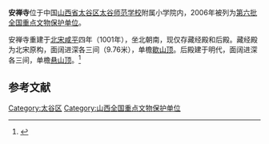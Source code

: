 {{coord|37|25|29|N|112|32|50|E|display=title|scale:10000}}
{{文物保护单位
| 级别 = 全国
| 名称 = 安禅寺
| 图片 = 
| 所在 = [[山西省|山西省]][[太谷区|太谷区]]
| 分类 = 古建筑
| 时代 = [[宋朝|宋]]至[[明朝|明]]
| 编号 = [[第六批全国重点文物保护单位|第六批]]第360项
| 登录 = 2006年5月25日
}}
'''安禅寺'''位于中国[[山西省|山西省]][[太谷区|太谷区]][[太谷师范学校|太谷师范学校]]附属小学院内，2006年被列为[[第六批全国重点文物保护单位|第六批全国重点文物保护单位]]。

安禅寺重建于[[北宋|北宋]][[咸平|咸平]]四年（1001年），坐北朝南，现仅存藏经殿和后殿。藏经殿为北宋原构，面阔进深各三间（9.76米），单檐[[歇山顶|歇山顶]]。后殿建于明代，面阔进深各三间，单檐[[悬山顶|悬山顶]]。<ref>{{Cite book |author=国家文物局编 |title=全国重点文物保护单位（第六批）·第Ⅳ卷 |publisher=文物出版社 |year=2008 |isbn=978-7-5010-2446-9 |pages=279 }}</ref>

{{Gallery
|width = 300
|height = 
|lines = 1
|File:Taigu Anchan Si 2013.08.27 10-03-16.jpg|藏经殿和后殿全景
|File:Taigu Anchan Si 2013.08.27 10-06-30.jpg|藏经殿
|File:Taigu Anchan Si 2013.08.27 10-08-27.jpg|藏经殿
|File:Taigu Anchan Si 2013.08.27 10-06-39.jpg|藏经殿
|File:Taigu Anchan Si 2013.08.27 10-06-43.jpg|藏经殿
|File:Taigu Anchan Si 2013.08.27 10-05-48.jpg|后殿
}}

==参考文献==
{{commonscat|Anchan Temple}}
{{reflist}}

{{山西全国重点文物保护单位}}
{{中国木构建筑 (唐-宋)}}

{{DEFAULTSORT:an}}
[[Category:太谷区|Category:太谷区]]
[[Category:山西全国重点文物保护单位|Category:山西全国重点文物保护单位]]